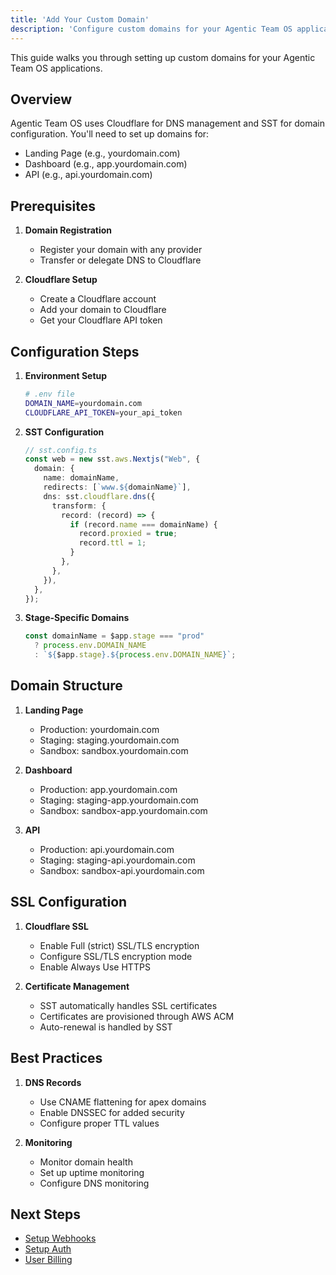 ```yaml
---
title: 'Add Your Custom Domain'
description: 'Configure custom domains for your Agentic Team OS applications'
---
```


This guide walks you through setting up custom domains for your Agentic Team OS applications.

## Overview

Agentic Team OS uses Cloudflare for DNS management and SST for domain configuration. You'll need to set up domains for:
- Landing Page (e.g., yourdomain.com)
- Dashboard (e.g., app.yourdomain.com)
- API (e.g., api.yourdomain.com)

## Prerequisites

1. **Domain Registration**
   - Register your domain with any provider
   - Transfer or delegate DNS to Cloudflare

2. **Cloudflare Setup**
   - Create a Cloudflare account
   - Add your domain to Cloudflare
   - Get your Cloudflare API token

## Configuration Steps

1. **Environment Setup**
   ```bash
   # .env file
   DOMAIN_NAME=yourdomain.com
   CLOUDFLARE_API_TOKEN=your_api_token
   ```

2. **SST Configuration**
   ```typescript
   // sst.config.ts
   const web = new sst.aws.Nextjs("Web", {
     domain: {
       name: domainName,
       redirects: [`www.${domainName}`],
       dns: sst.cloudflare.dns({
         transform: {
           record: (record) => {
             if (record.name === domainName) {
               record.proxied = true;
               record.ttl = 1;
             }
           },
         },
       }),
     },
   });
   ```

3. **Stage-Specific Domains**
   ```typescript
   const domainName = $app.stage === "prod"
     ? process.env.DOMAIN_NAME
     : `${$app.stage}.${process.env.DOMAIN_NAME}`;
   ```

## Domain Structure

1. **Landing Page**
   - Production: yourdomain.com
   - Staging: staging.yourdomain.com
   - Sandbox: sandbox.yourdomain.com

2. **Dashboard**
   - Production: app.yourdomain.com
   - Staging: staging-app.yourdomain.com
   - Sandbox: sandbox-app.yourdomain.com

3. **API**
   - Production: api.yourdomain.com
   - Staging: staging-api.yourdomain.com
   - Sandbox: sandbox-api.yourdomain.com

## SSL Configuration

1. **Cloudflare SSL**
   - Enable Full (strict) SSL/TLS encryption
   - Configure SSL/TLS encryption mode
   - Enable Always Use HTTPS

2. **Certificate Management**
   - SST automatically handles SSL certificates
   - Certificates are provisioned through AWS ACM
   - Auto-renewal is handled by SST

## Best Practices

1. **DNS Records**
   - Use CNAME flattening for apex domains
   - Enable DNSSEC for added security
   - Configure proper TTL values

2. **Monitoring**
   - Monitor domain health
   - Set up uptime monitoring
   - Configure DNS monitoring

## Next Steps

- [Setup Webhooks](/guides/setup-webhooks)
- [Setup Auth](/guides/setup-auth)
- [User Billing](/guides/user-billing) 